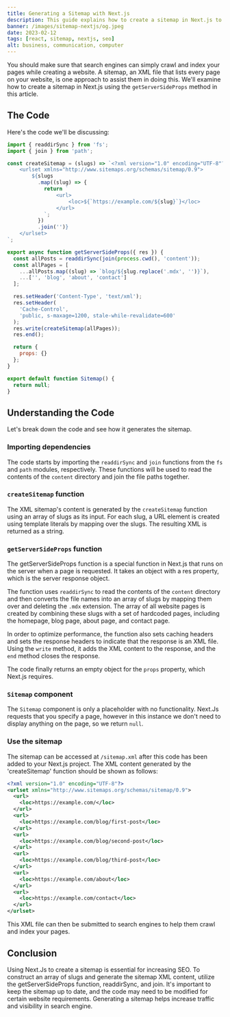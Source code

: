 ```yaml
---
title: Generating a Sitemap with Next.js
description: This guide explains how to create a sitemap in Next.js to improve SEO and increase visibility, with getServerSideProps, readdirSync, and join used to generate sitemap XML content.
banner: /images/sitemap-nextjs/og.jpeg
date: 2023-02-12
tags: [react, sitemap, nextjs, seo]
alt: business, communication, computer
---
```


You should make sure that search engines can simply crawl and index your pages while creating a website. A sitemap, an XML file that lists every page on your website, is one approach to assist them in doing this. We'll examine how to create a sitemap in Next.js using the `getServerSideProps` method in this article.

## The Code

Here's the code we'll be discussing:

```jsx:pages/sitemap.xml.jsx
import { readdirSync } from 'fs';
import { join } from 'path';

const createSitemap = (slugs) => `<?xml version="1.0" encoding="UTF-8"?>
    <urlset xmlns="http://www.sitemaps.org/schemas/sitemap/0.9">
        ${slugs
          .map((slug) => {
            return `
                <url>
                    <loc>${`https://example.com/${slug}`}</loc>
                </url>
            `;
          })
          .join('')}
    </urlset>
`;

export async function getServerSideProps({ res }) {
  const allPosts = readdirSync(join(process.cwd(), 'content'));
  const allPages = [
    ...allPosts.map((slug) => `blog/${slug.replace('.mdx', '')}`),
    ...['', 'blog', 'about', 'contact']
  ];

  res.setHeader('Content-Type', 'text/xml');
  res.setHeader(
    'Cache-Control',
    'public, s-maxage=1200, stale-while-revalidate=600'
  );
  res.write(createSitemap(allPages));
  res.end();

  return {
    props: {}
  };
}

export default function Sitemap() {
  return null;
}
```

## Understanding the Code

Let's break down the code and see how it generates the sitemap.

### Importing dependencies

The code starts by importing the `readdirSync` and `join` functions from the `fs` and `path` modules, respectively. These functions will be used to read the contents of the `content` directory and join the file paths together.

### `createSitemap` function

The XML sitemap's content is generated by the `createSitemap` function using an array of slugs as its input. For each slug, a URL element is created using template literals by mapping over the slugs. The resulting XML is returned as a string.

### `getServerSideProps` function

The getServerSideProps function is a special function in Next.js that runs on the server when a page is requested. It takes an object with a res property, which is the server response object.

The function uses `readdirSync` to read the contents of the `content` directory and then converts the file names into an array of slugs by mapping them over and deleting the `.mdx` extension. The array of all website pages is created by combining these slugs with a set of hardcoded pages, including the homepage, blog page, about page, and contact page.

In order to optimize performance, the function also sets caching headers and sets the response headers to indicate that the response is an XML file. Using the `write` method, it adds the XML content to the response, and the `end` method closes the response.

The code finally returns an empty object for the `props` property, which Next.js requires.

### `Sitemap` component

The `Sitemap` component is only a placeholder with no functionality. Next.Js requests that you specify a page, however in this instance we don't need to display anything on the page, so we return `null`.

### Use the sitemap

The sitemap can be accessed at `/sitemap.xml` after this code has been added to your Next.js project. The XML content generated by the 'createSitemap' function should be shown as follows:

```xml
<?xml version="1.0" encoding="UTF-8"?>
<urlset xmlns="http://www.sitemaps.org/schemas/sitemap/0.9">
  <url>
    <loc>https://example.com/</loc>
  </url>
  <url>
    <loc>https://example.com/blog/first-post</loc>
  </url>
  <url>
    <loc>https://example.com/blog/second-post</loc>
  </url>
  <url>
    <loc>https://example.com/blog/third-post</loc>
  </url>
  <url>
    <loc>https://example.com/about</loc>
  </url>
  <url>
    <loc>https://example.com/contact</loc>
  </url>
</urlset>
```

This XML file can then be submitted to search engines to help them crawl and index your pages.

## Conclusion

Using Next.Js to create a sitemap is essential for increasing SEO. To construct an array of slugs and generate the sitemap XML content, utilize the getServerSideProps function, readdirSync, and join. It's important to keep the sitemap up to date, and the code may need to be modified for certain website requirements. Generating a sitemap helps increase traffic and visibility in search engine.

